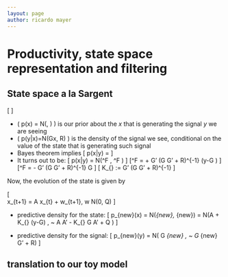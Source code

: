 ```yaml
---
layout: page
author: ricardo mayer
---
```


<script type="text/x-mathjax-config"> MathJax.Hub.Config({ TeX: { equationNumbers: {autoNumber: "AMS"} } });       
</script>

<script type="text/javascript" src="http://cdn.mathjax.org/mathjax/latest/MathJax.js?config=TeX-AMS_HTML-full.js"></script>



# Productivity, state space representation and filtering #

## State space a la Sargent ##

\[
\begin{equation}
y = G x + v, \quad \text{ where } \quad v \sim N(0,R)
\end{equation}
\]

+ \( p(x) = N(\hat{x}, \Sigma) \) is our prior about the $x$ that is generating the signal $y$ we are seeing
+ \( p(y|x)=N(Gx, R)  \) is the density of the signal we see, conditional on the value of the state that is generating such signal
+ Bayes theorem implies 
\[ p(x|y) = \frac{p(y|x) p(x)}{p(y)}  \]
+ It turns out to be:
\[ p(x|y) = N(\hat{x}^F , \Sigma^F )  \]
\[\hat{x}^F = \hat{x} + \Sigma G' (G \Sigma G' + R)^{-1} (y-G \hat{x})  \]
\[\Sigma^F = \Sigma -   \Sigma G' (G \Sigma G' + R)^{-1}  G \Sigma \]
\[ K_{\Sigma} :=  \Sigma G' (G \Sigma G' + R)^{-1}   \]

Now, the evolution of the state is given by

\[  
  x_{t+1} = A x_{t} + w_{t+1}, \quad w \sim N(0, Q) 
\]

+ predictive density for the state: 
\[ p_{new}(x)  = N(\hat{x}_{new}, \Sigma_{new}) = N(A \hat{x} + K_{\Sigma} (y-G\hat{x}) ,
~ A \Sigma A' - K_{\Sigma} G \Sigma A' + Q )  \]

+ predictive density for the signal: 
\[ p_{new}(y)  = N( G \hat{x}_{new} , ~ G \Sigma_{new} G' + R)  \]


## translation to our toy model ## 


\begin{tabular}{|l|c|c|}
\hline 
Object & RMT & Here \\ 
\hline 
signal & y & s \\ 
\hline 
state & x & z \\ 
\hline 
state autorrgressive matrix & $A$ & $A_z$ \\ 
\hline 
design matrix & $G$ & $D_s$ \\ 
\hline 
state shock variance & $Q$ & $CC'$ \\ 
\hline 
signal shock variance & $R$ & $GG'$ \\ 
\hline 
state prior variance & $\Sigma$ & $\Sigma$ \\ 
\hline 
Kalman gain & $K_{\Sigma}$ & $\mathcal{K}(\Sigma)$ \\ 
\hline 
foo & goo & moo \\ 
\hline 
\end{tabular} 


